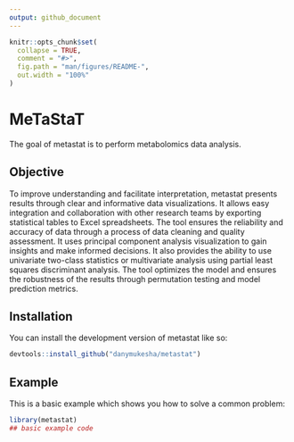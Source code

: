 ```yaml
---
output: github_document
---
```


<!-- README.md is generated from README.Rmd. Please edit that file -->

```r
knitr::opts_chunk$set(
  collapse = TRUE,
  comment = "#>",
  fig.path = "man/figures/README-",
  out.width = "100%"
)
```

# MeTaStaT

<!-- badges: start -->
<!-- badges: end -->

The goal of metastat is to perform metabolomics data analysis.


## Objective

To improve understanding and facilitate interpretation, metastat presents results through clear and informative data visualizations. It allows easy integration and collaboration with other research teams by exporting statistical tables to Excel spreadsheets. The tool ensures the reliability and accuracy of data through a process of data cleaning and quality assessment. It uses principal component analysis visualization to gain insights and make informed decisions. It also provides the ability to use univariate two-class statistics or multivariate analysis using partial least squares discriminant analysis. The tool optimizes the model and ensures the robustness of the results through permutation testing and model prediction metrics.

## Installation

You can install the development version of metastat like so:

``` r
devtools::install_github("danymukesha/metastat")
```

## Example

This is a basic example which shows you how to solve a common problem:

```r
library(metastat)
## basic example code
```
